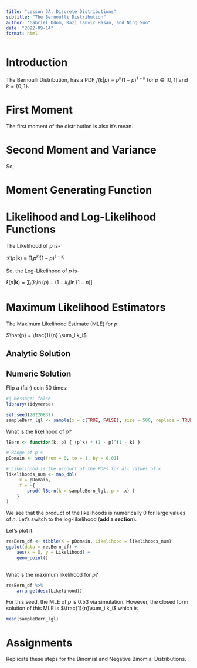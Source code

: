 ```yaml
---
title: "Lesson 3A: Discrete Distributions"
subtitle: "The Bernoulli Distribution"
author: "Gabriel Odom, Kazi Tanvir Hasan, and Ning Sun"
date: "2022-09-14"
format: html
---
```


# Introduction
The Bernoulli Distribution, has a PDF $f(k|p) \equiv p^k (1 - p)^{1 - k}$ 
for $p \in [0, 1]$ and $k = \{0, 1\}$.


# First Moment

\begin{align*}
E[k] &= \sum_{i}k_if(k)\\
&= \sum_{i}k_i p^k_i (1 - p)^{1 - k_i}\\
&= [0.p^0 (1 - p)^{1 - 0}] +  [1.p^1 (1 - p)^{1 - 1}]\\
\therefore E[k] &= p
\end{align*}

The first moment of the distribution is also it's mean.

# Second Moment and Variance

\begin{align*}
E[k^2] &= \sum_{i}k_i^2f(k)\\
&= \sum_{i}k_i p^k_i (1 - p)^{1 - k_i}\\
&= [0.p^0 (1 - p)^{1 - 0}] +  [1.p^1 (1 - p)^{1 - 1}]\\
\therefore E[k^2] &= p
\end{align*}

So, \begin{align*}
Var(k) &= E[k^2]-{E[k]}^2\\
&= p-p^2\\
\therefore Var(k) &= p(1-p)
\end{align*}


# Moment Generating Function

\begin{align*}
M_k(t) &= E[e^{tk}]\\
&= \sum_{i}e^{tk_i}p^k_i (1 - p)^{1 - k_i}\\
&= [e^{t.0}p^0 (1 - p)^{1 - 0}]+[e^{t.1}p^1 (1 - p)^{1 - 1}]\\
\therefore M_k(t) &= [1-p] + pe^t 
\end{align*}


# Likelihood and Log-Likelihood Functions

The Likelihood of $p$ is-

$\mathcal{L}(p|\textbf{k}) \equiv \prod_i p^{k_i} (1 - p)^{1 - k_i}$

So, the Log-Likelihood of $p$ is-

$\ell(p|\textbf{k}) = \sum_i \left[ k_i \ln(p) + (1 - k_i) \ln(1 - p) \right]$


# Maximum Likelihood Estimators

The Maximum Likelihood Estimate (MLE) for $p$: 

$\hat{p} = \frac{1}{n} \sum_i k_i$

## Analytic Solution

\begin{align*}
\frac{\partial u}{\partial p} &= \frac{1}{p} \sum_i k_i - \frac{1}{1-p} \sum_i (1-k_i) = 0\\
&\implies \frac{1}{p} \sum_i k_i = \frac{1}{1-p} \sum_i (1-k_i)\\
&\implies \sum_i k_i - p\sum_i k_i - np + p\sum_i (k_i) = 0\\
&\implies \sum_i k_i - np = 0\\
\therefore \hat{p} &= \frac{1}{n} \sum_i k_i = \bar{k}
\end{align*}

## Numeric Solution

Flip a (fair) coin 50 times:
```r
#| message: false
library(tidyverse)

set.seed(20220831)
sampleBern_lgl <- sample(x = c(TRUE, FALSE), size = 500, replace = TRUE)
```

What is the likelihood of $p$?
```r
lBern <- function(k, p) { (p^k) * (1 - p)^(1 - k) }

# Range of p's
pDomain <- seq(from = 0, to = 1, by = 0.01)

# Likelihood is the product of the PDFs for all values of k
likelihoods_num <- map_dbl(
	.x = pDomain,
	.f = ~{
		prod( lBern(k = sampleBern_lgl, p = .x) )
	}
)
```

We see that the product of the likelihoods is numerically 0 for large values of $n$.
Let's switch to the log-likelihood (**add a section**).

Let's plot it:
```r
resBern_df <- tibble(X = pDomain, Likelihood = likelihoods_num)
ggplot(data = resBern_df) +
	aes(x = X, y = Likelihood) + 
	geom_point()
	
```

What is the maximum likelihood for $p$?
```r
resBern_df %>% 
	arrange(desc(Likelihood))
```
For this seed, the MLE of $p$ is 0.53 via simulation. However, the closed form solution of this MLE is $\frac{1}{n}\sum_i k_i$ which is
```r
mean(sampleBern_lgl)
```


# Assignments

Replicate these steps for the Binomial and Negative Binomial Distributions.
